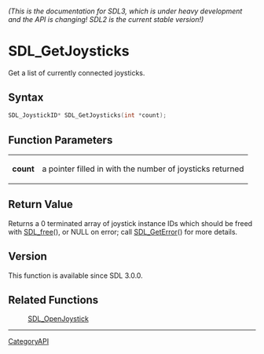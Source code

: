 ====== (This is the documentation for SDL3, which is under heavy development and the API is changing! SDL2 is the current stable version!) ======
= SDL_GetJoysticks =

Get a list of currently connected joysticks.

== Syntax ==

<syntaxhighlight lang='c'>
SDL_JoystickID* SDL_GetJoysticks(int *count);
</syntaxhighlight>

== Function Parameters ==

{|
|'''count'''
|a pointer filled in with the number of joysticks returned
|}

== Return Value ==

Returns a 0 terminated array of joystick instance IDs which should be freed
with [[SDL_free]](), or NULL on error; call [[SDL_GetError]]() for more
details.

== Version ==

This function is available since SDL 3.0.0.

== Related Functions ==

:[[SDL_OpenJoystick]]

----
[[CategoryAPI]]


